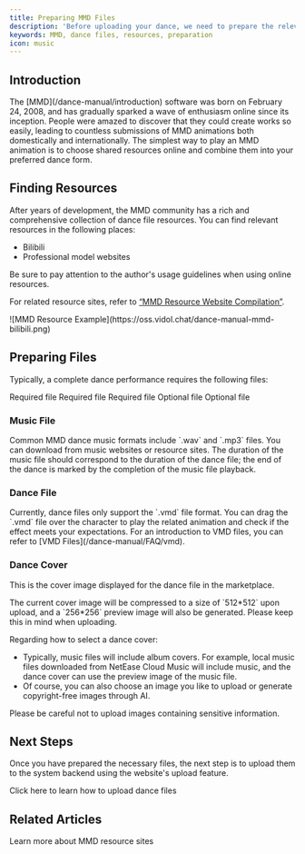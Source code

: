 ```yaml
---
title: Preparing MMD Files
description: 'Before uploading your dance, we need to prepare the relevant MMD resources. This guide will help you understand what files you need to prepare and how to obtain them.'
keywords: MMD, dance files, resources, preparation
icon: music
---
```


## Introduction

<Note>
The [MMD](/dance-manual/introduction) software was born on February 24, 2008, and has gradually sparked a wave of enthusiasm online since its inception. People were amazed to discover that they could create works so easily, leading to countless submissions of MMD animations both domestically and internationally. The simplest way to play an MMD animation is to choose shared resources online and combine them into your preferred dance form.
</Note>

## Finding Resources

After years of development, the MMD community has a rich and comprehensive collection of dance file resources. You can find relevant resources in the following places:

- Bilibili
- Professional model websites

<Warning>
Be sure to pay attention to the author's usage guidelines when using online resources.
</Warning>

For related resource sites, refer to [“MMD Resource Website Compilation”](/dance-manual/resources).

<Frame>
  ![MMD Resource Example](https://oss.vidol.chat/dance-manual-mmd-bilibili.png)
</Frame>

## Preparing Files

Typically, a complete dance performance requires the following files:

<CardGroup cols={2}>
  <Card title="Background Music" icon="music">
    Required file
  </Card>
  <Card title="Dance Motion File" icon="person-walking">
    Required file
  </Card>
  <Card title="Cover Image" icon="image">
    Required file
  </Card>
  <Card title="Camera Path" icon="video">
    Optional file
  </Card>
  <Card title="Stage Design" icon="masks-theater">
    Optional file
  </Card>
</CardGroup>

### Music File

<Steps>
  <Step title="File Format">
    Common MMD dance music formats include `.wav` and `.mp3` files.
  </Step>
  <Step title="How to Obtain">
    You can download from music websites or resource sites.
  </Step>
  <Step title="Notes">
    The duration of the music file should correspond to the duration of the dance file; the end of the dance is marked by the completion of the music file playback.
  </Step>
</Steps>

### Dance File

<Steps>
  <Step title="File Format">
    Currently, dance files only support the `.vmd` file format.
  </Step>
  <Step title="How to Use">
    You can drag the `.vmd` file over the character to play the related animation and check if the effect meets your expectations.
  </Step>
  <Step title="Learn More">
    For an introduction to VMD files, you can refer to [VMD Files](/dance-manual/FAQ/vmd).
  </Step>
</Steps>

### Dance Cover

This is the cover image displayed for the dance file in the marketplace.

<Info>
The current cover image will be compressed to a size of `512*512` upon upload, and a `256*256` preview image will also be generated. Please keep this in mind when uploading.
</Info>

Regarding how to select a dance cover:

- Typically, music files will include album covers. For example, local music files downloaded from NetEase Cloud Music will include music, and the dance cover can use the preview image of the music file.
- Of course, you can also choose an image you like to upload or generate copyright-free images through AI.

<Warning>
Please be careful not to upload images containing sensitive information.
</Warning>

## Next Steps

Once you have prepared the necessary files, the next step is to upload them to the system backend using the website's upload feature.

<Card title="Upload Dance Files" icon="upload" href="/dance-manual/qucikstart/upload-dance">
  Click here to learn how to upload dance files
</Card>

## Related Articles

<CardGroup cols={2}>
  <Card title="MMD Resources" icon="link" href="/dance-manual/resources">
    Learn more about MMD resource sites
  </Card>
</CardGroup>

